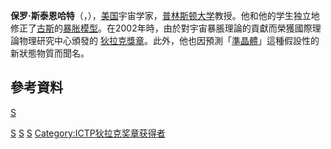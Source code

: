 {{Infobox scientist
| name              = 保罗·斯泰恩哈特
| birth_name = 保罗·斯泰恩哈特
| image             = Paul J. Steinhardt.jpg
| image_size        = 
| caption           = 
| birth_date        = {{birth date and age|1952|12|25}}
| birth_place       = [[華盛頓哥倫比亞特區|華盛頓哥倫比亞特區]]
| death_date        =
| death_place       =
| residence         = [[美國|美國]]
| citizenship       =
| nationality       = [[美國|美國]]
| ethnicity         =
| fields            = [[理論物理學|理論物理學]]<br/>[[宇宙學|宇宙學]] 
| work_institutions = {{plainlist|
* [[普林斯頓大學|普林斯頓大學]]
* [[賓夕法尼亞大學|賓夕法尼亞大學]]
* [[哈佛大學|哈佛大學]]
* [[加州理工學院|加州理工學院]]
 }}
| alma_mater        = {{plainlist|
* [[加州理工學院|加州理工學院]] ([[理學士|理學士]])
* [[哈佛大學|哈佛大學]] ([[文學碩士|文學碩士]],[[哲學博士|哲學博士]])}}
| thesis_title = Lattice theory of SU(N) flavor quantum electrodynamics in (1 + 1)-dimensions
| thesis_url= http://www.worldcat.org/oclc/76999027
| thesis_year = 1978
| doctoral_advisor  = [[西德尼·科爾曼|西德尼·科爾曼]]<ref name=mathgene/>
| academic_advisors = {{plainlist|
* [[理察·費曼|理察·費曼]]
* [[巴里·巴利許|巴里·巴利許]]
* Frank Sciulli<ref name="Paul Steinhardt Official Princeton Biography">{{cite journal| author = Princeton University| title = Paul J. Steinhardt Biography| journal = | date = December 2015| url = http://wwwphy.princeton.edu/~steinh/briefbio.html| access-date = 2020-03-14| archive-date = 2020-10-24| archive-url = https://web.archive.org/web/20201024121008/https://wwwphy.princeton.edu/~steinh/briefbio.html| dead-url = no}}</ref>
* Richard Alben
* [[Praveen_Chaudhari|Praveen Chaudhari]]
 }}
| doctoral_students = {{plainlist|
*[[安德烈亞斯·阿爾布雷克特|安德烈亞斯·阿爾布雷克特]]<ref name=mathgene>{{MathGenealogy}}</ref>
* [[Katie_Mack_(astrophysicist)|Katie Mack]]<ref name=kphd>{{cite thesis|first=Katherine J.|last=Mack|year=2009|title=Tests of early universe physics from observational astronomy|url= https://pqdtopen.proquest.com/pubnum/3374784.html|website=proquest.com|oclc=437814758|degree=PhD|publisher=Princeton University}}</ref>}}
| notable_students  =
| known_for         = {{plainlist|
* [[宇宙暴漲|宇宙暴漲]]
* [[Cyclic_model|Cyclic model]]
* [[火宇宙|火宇宙]]
* [[第五元素|第五元素]] 
* [[Self-interacting_dark_matter|Self-interacting dark matter]] (SIDM)
* [[準晶體|準晶體]]
* [[二十面石|二十面石]]
* Steinhardtite
* Decagonite
* HyperUniform disordered solids (HUDS)
* Etaphase, Inc.}}
| influences        = 
| influenced        =
| prizes            = {{Plainlist|
* [[古根海姆獎|古根海姆獎]] (1994)
* [[狄拉克獎章|狄拉克獎章]] (2002)
* [[Oliver_E._Buckley_Condensed_Matter_Prize|Oliver E. Buckley Condensed Matter Prize]] (2010)
* [[John_Scott_Award|John Scott Award]] (2012)
*  Simons Fellow (2012)
*  Radcliffe Fellow, Harvard (2012)
*  Caltech Distinguished Alumni Award (2014)
*Aspen Institute Italia Award (2018)}}
| website           = {{URL|https://paulsteinhardt.org}}
}}
'''保罗·斯泰恩哈特'''（{{lang-en|'''Paul Steinhardt'''}}，{{bd|1952年|12月25日}}），[[美国|美国]]宇宙学家，[[普林斯顿大学|普林斯顿大学]]教授。他和他的学生独立地修正了[[阿兰·古斯|古斯]]的[[暴胀模型|暴胀模型]]。在2002年時，由於對宇宙暴脹理論的貢獻而榮獲國際理論物理研究中心頒發的
[[狄拉克獎章|狄拉克獎章]]。此外，他也因預測「[[準晶體|準晶體]]」這種假設性的新狀態物質而聞名。

==參考資料==
{{reflist|30em}}

{{物理宇宙学}}
{{ICTP狄拉克奖章获得者}}

{{Authority control}}
{{美國人物小作品}}
[[category:美国物理学家|S]]
[[Category:宇宙学家|S]]
[[Category:加州理工學院校友|S]]
[[Category:哈佛大學校友|S]]
[[Category:ICTP狄拉克奖章获得者|Category:ICTP狄拉克奖章获得者]]
